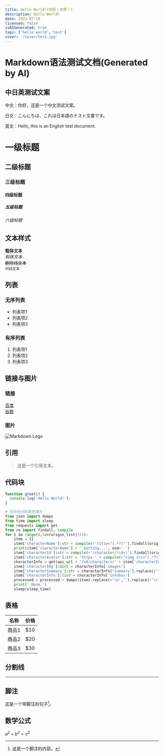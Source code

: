 ```yaml
---
title: Hello World!(你好！世界！)
description: Hello World!
date: 2023-07-19
licensed: false
isAIGenerated: true
tags: ['hello world','test']
cover: '/cover/test.jpg'
---
```


# Markdown语法测试文档(Generated by AI)

## 中日英测试文案

中文：你好，这是一个中文测试文案。

日文：こんにちは、これは日本語のテスト文書です。

英文：Hello, this is an English test document.

<Excerpt />


# 一级标题
## 二级标题
### 三级标题
#### 四级标题
##### 五级标题
###### 六级标题

## 文本样式

**粗体文本**  
_斜体文本_  
~~删除线文本~~  
`代码文本`  

## 列表

### 无序列表

- 列表项1
- 列表项2
- 列表项3

### 有序列表

1. 列表项1
2. 列表项2
3. 列表项3

## 链接与图片

### 链接

[百度](https://www.baidu.com)  
[谷歌](https://www.google.com)  

### 图片

![Markdown Logo](https://markdown-here.com/img/icon256.png)

## 引用

> 这是一个引用文本。

## 代码块

```javascript
function greet() {
  console.log('Hello World!');
}
```

```python
# 仅作长代码高亮演示
from json import dumps
from time import sleep
from requests import get
from re import findall, compile
for i in range(0,len(origin_list)//5):
    item = {}
    item['characterName']:str = compile(r'title="(.*?)"').findall(origin_list[i * 5 + 1])[0]
    print(item['characterName'] + ' Getting...', end=' ')
    item['characterId']:str = compile(r'/character/(\d+)').findall(origin_list[i * 5 + 1])[0]
    item['characterAvatar']:str = 'https:' + compile(r'<img src="(.*?)">').findall(origin_list[i * 5 + 1])[0]
    characterInfo = get(api_url + '/v0/characters/' + item['characterId'], headers=headers).json()
    item['characterImg']:dict = characterInfo['images']
    item['characterSummary']:str = characterInfo['summary'].replace(r'"',r'\"')
    item['characterInfo']:list = characterInfo['infobox']
    processed = processed + dumps(item).replace(r'\n','').replace(r'\r','') + '\n'
    print(' Done.')
    sleep(sleep_time)
```

## 表格

| 名称 | 价格 |
| --- | --- |
| 商品1 | $10 |
| 商品2 | $20 |
| 商品3 | $30 |

## 分割线

---

## 脚注

这是一个带脚注的句子[^1]。

[^1]: 这是一个脚注的内容。

## 数学公式

$a^2 + b^2 = c^2$
